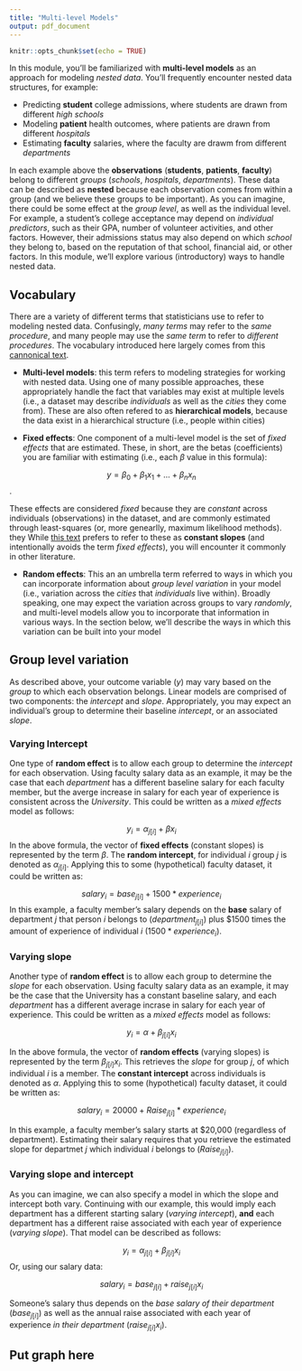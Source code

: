 ```yaml
---
title: "Multi-level Models"
output: pdf_document
---
```


```r
knitr::opts_chunk$set(echo = TRUE)
```

In this module, you'll be familiarized with **multi-level models** as an approach for modeling _nested data_. You'll frequently encounter nested data structures, for example: 

- Predicting **student** college admissions, where students are drawn from different _high schools_
- Modeling **patient** health outcomes, where patients are drawn from different _hospitals_
- Estimating **faculty** salaries, where the faculty are drawm from different _departments_

In each example above the **observations** (**students**, **patients**, **faculty**) belong to different _groups_ (_schools_, _hospitals_, _departments_). These data can be described as **nested** because each observation comes from within a group (and we believe these groups to be important). As you can imagine, there could be some effect at the _group level_, as well as the individual level. For example, a student's college acceptance may depend on _individual predictors_, such as their GPA, number of volunteer activities, and other factors. However, their admissions status may also depend on which _school_ they belong to, based on the reputation of that school, financial aid, or other factors. In this module, we'll explore various (introductory) ways to handle nested data. 

## Vocabulary
There are a variety of different terms that statisticians use to refer to modeling nested data. Confusingly, _many terms_ may refer to the _same procedure_, and many people may use the _same term_ to refer to _different procedures_. The vocabulary introduced here largely comes from this [cannonical text](https://www.amazon.com/Analysis-Regression-Multilevel-Hierarchical-Models/dp/052168689X). 

- **Multi-level models**: this term refers to modeling strategies for working with nested data. Using one of many possible approaches, these appropriately handle the fact that variables may exist at multiple levels (i.e., a dataset may describe _individuals_ as well as the _cities_ they come from). These are also often refered to as **hierarchical models**, because the data exist in a hierarchical structure (i.e., people within cities)

-  **Fixed effects**: One component of a multi-level model is the set of _fixed effects_ that are estimated. These, in short, are the betas (coefficients) you are familiar with estimating (i.e., each $\beta$ value in this formula): 

  $$y = \beta_0 + \beta_1x_1 + ... + \beta_nx_n$$. 

  These effects are considered _fixed_ because they are _constant_ across individuals (observations) in the dataset, and are commonly estimated through least-squares (or, more genearlly, maximum likelihood methods). they While [this text](https://www.amazon.com/Analysis-Regression-Multilevel-Hierarchical-Models/dp/052168689X) prefers to refer to these as **constant slopes** (and intentionally avoids the term _fixed effects_), you will encounter it commonly in other literature.
  
- **Random effects**: This an an umbrella term referred to ways in which you can incorporate information about _group level variation_ in your model (i.e., variation across the _cities_ that _individuals_ live within). Broadly speaking, one may expect the variation across groups to vary _randomly_, and multi-level models allow you to incorporate that information in various ways. In the section below, we'll describe the ways in which this variation can be built into your model

## Group level variation
As described above, your outcome variable ($y$) may vary based on the _group_ to which each observation belongs. Linear models are comprised of two components: the _intercept_ and _slope_. Appropriately, you may expect an individual's group to determine their baseline _intercept_, or an associated _slope_. 

### Varying Intercept
One type of **random effect** is to allow each group to determine the _intercept_ for each observation. Using faculty salary data as an example, it may be the case that each _department_ has a different baseline salary for each faculty member, but the averge increase in salary for each year of experience is consistent across the _University_. This could be written as a _mixed effects_ model as follows:

$$y_i = \alpha_{j[i]} + \beta x_i$$
In the above formula, the vector of **fixed effects** (constant slopes) is represented by the term $\beta$. The **random intercept**, for individual $i$ group $j$ is denoted as $\alpha_{j[i]}$. Applying this to some (hypothetical) faculty dataset, it could be written as:

$$salary_i = base_{j[i]} + 1500 * experience_i$$
In this example, a faculty member's salary depends on the **base** salary of department $j$ that person $i$ belongs to ($department_{j[i]}$) plus \$1500 times the amount of experience of individual $i$ ($1500 * experience_i$).

### Varying slope
Another type of **random effect** is to allow each group to determine the _slope_ for each observation. Using faculty salary data as an example, it may be the case that the University has a constant baseline salary, and each _department_ has a different average incrase in salary for each year of experience. This could be written as a _mixed effects_ model as follows:

$$y_i = \alpha + \beta_{j[i]}x_i$$

In the above formula, the vector of **random effects** (varying slopes) is represented by the term $\beta_{j[i]}x_i$. This retrieves the _slope_ for group $j$, of which individual $i$ is a member. The **constant intercept** across individuals is denoted as $\alpha$. Applying this to some (hypothetical) faculty dataset, it could be written as:

$$salary_i = 20000 + Raise_{j[i]} * experience_i$$

In this example, a faculty member's salary starts at \$20,000 (regardless of department). Estimating their salary requires that you retrieve the estimated slope for departmet $j$ which individual $i$ belongs to ($Raise_{j[i]}$).

### Varying slope and intercept
As you can imagine, we can also specify a model in which the slope and intercept both vary. Continuing with our example, this would imply each department has a different starting salary (_varying intercept_), **and** each department has a different raise associated with each year of experience (_varying slope_). That model can be described as follows:


$$y_i = \alpha_{j[i]} + \beta_{j[i]}x_i$$
Or, using our salary data:


$$salary_i = base_{j[i]} + raise_{j[i]}x_i$$

Someone's salary thus depends on the _base salary of their department_ ($base_{j[i]}$) as well as the annual raise associated with each year of experience _in their department_ ($raise_{j[i]}x_i$).

## Put graph here







